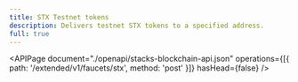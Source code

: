 ```yaml
---
title: STX Testnet tokens
description: Delivers testnet STX tokens to a specified address.
full: true
---
```


<APIPage
  document="./openapi/stacks-blockchain-api.json"
  operations={[{ path: '/extended/v1/faucets/stx', method: 'post' }]}
  hasHead={false}
/>
